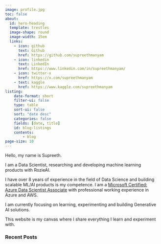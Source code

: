 ```yaml
---
image: profile.jpg
toc: false
about:
  id: hero-heading
  template: trestles
  image-shape: round
  image-width: 15em
  links:
    - icon: github
      text: Github
      href: https://github.com/supreethmanyam
    - icon: linkedin
      text: LinkedIn
      href: https://www.linkedin.com/in/supreethmanyam/
    - icon: twitter-x
      href: https://x.com/supreethmanyam
    - text: kaggle
      href: https://www.kaggle.com/supreethmanyam
listing:
    date-format: short
    filter-ui: false
    type: table
    sort-ui: false
    sort: "date desc"
    categories: false
    fields: [date, title]
    id: blog-listings
    contents:
        - blog
page-size: 10
---
```


:::{#hero-heading}

Hello, my name is Supreeth.

I am a Data Scientist, researching and developing machine learning products with RozieAI.

I have over 8 years of experience in the field of Data Science and building scalable ML/AI products is my competence.
I am a [Microsoft Certified: Azure Data Scientist Associate](https://learn.microsoft.com/api/credentials/share/en-us/supreethmanyam/2B5B1AA5C82CB8DB?sharingId=5905BBEC899E55C1) with professional working experience in Azure and AWS.

I am currently focusing on learning, experimenting and building Generative AI solutions.

This website is my canvas where I share everything I learn and experiment with.

:::

### Recent Posts
:::{#blog-listings}
:::